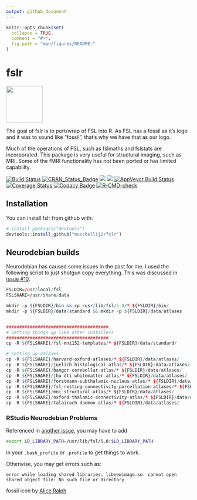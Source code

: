 ```yaml
---
output: github_document
---
```


<!-- README.md is generated from README.Rmd. Please edit that file -->

```r
knitr::opts_chunk$set(
  collapse = TRUE,
  comment = "#>",
  fig.path = "man/figures/README-"
)
```
# fslr

<img src="sticker.png" width="100">

The goal of fslr is to port/wrap of FSL into R.  As FSL has a fossil as it's logo and it was to sound like "fossil", that's why we have that as our logo.

Much of the operations of FSL, such as fslmaths and fslstats are incorporated.  This package is very useful for structural imaging, such as MRI.  Some of the fMRI functionality has not been ported or has limited capabiilty.

<!-- badges: start -->
[![Build Status](https://travis-ci.org/muschellij2/fslr.svg?branch=master)](https://travis-ci.org/muschellij2/fslr)
[![CRAN_Status_Badge](http://www.r-pkg.org/badges/version/fslr)](https://cran.r-project.org/package=fslr)
[![](https://cranlogs.r-pkg.org/badges/fslr)](https://cran.rstudio.com/web/packages/fslr/index.html)
[![](http://cranlogs.r-pkg.org/badges/grand-total/fslr)](http://cran.rstudio.com/web/packages/fslr/index.html)
[![AppVeyor Build Status](https://ci.appveyor.com/api/projects/status/github/muschellij2/fslr?branch=master&svg=true)](https://ci.appveyor.com/project/muschellij2/fslr)
[![Coverage Status](https://coveralls.io/repos/github/muschellij2/fslr/badge.svg?branch=master)](https://coveralls.io/r/muschellij2/fslr?branch=master)
[![Codacy Badge](https://api.codacy.com/project/badge/Grade/e07ba6cce2ea4eeaa1819e1041637914)](https://www.codacy.com/manual/muschellij2/fslr?utm_source=github.com&amp;utm_medium=referral&amp;utm_content=muschellij2/fslr&amp;utm_campaign=Badge_Grade)
[![R-CMD-check](https://github.com/muschellij2/fslr/workflows/R-CMD-check/badge.svg)](https://github.com/muschellij2/fslr/actions)
<!-- badges: end -->

## Installation

You can install fslr from github with:


```r
# install.packages("devtools")
devtools::install_github("muschellij2/fslr")
```

## Neurodebian builds

Neurodebian has caused some issues in the past for me. I used the following script to just shotgun copy everything.  This was discussed in [issue #10](https://github.com/muschellij2/fslr/issues/10).


```r
FSLDIR=/usr/local/fsl
FSLSHARE=/usr/share/data

mkdir -p ${FSLDIR}/bin && cp /usr/lib/fsl/5.0/* ${FSLDIR}/bin/
mkdir -p ${FSLDIR}/data/standard && mkdir -p ${FSLDIR}/data/atlases 


#######################################
# Setting things up like other installers
#######################################
cp -R ${FSLSHARE}/fsl-mni152-templates/* ${FSLDIR}/data/standard/

# setting up atlases
cp -R ${FSLSHARE}/harvard-oxford-atlases/* ${FSLDIR}/data/atlases/ 
cp -R ${FSLSHARE}/juelich-histological-atlas/* ${FSLDIR}/data/atlases/ 
cp -R ${FSLSHARE}/bangor-cerebellar-atlas/* ${FSLDIR}/data/atlases/ 
cp -R ${FSLSHARE}/jhu-dti-whitematter-atlas/* ${FSLDIR}/data/atlases/ 
cp -R ${FSLSHARE}/forstmann-subthalamic-nucleus-atlas/* ${FSLDIR}/data/atlases/ 
cp -R ${FSLSHARE}/fsl-resting-connectivity-parcellation-atlases/* ${FSLDIR}/data/atlases/ 
cp -R ${FSLSHARE}/mni-structural-atlas/* ${FSLDIR}/data/atlases/ 
cp -R ${FSLSHARE}/oxford-thalamic-connectivity-atlas/* ${FSLDIR}/data/atlases/ 
cp -R ${FSLSHARE}/talairach-daemon-atlas/* ${FSLDIR}/data/atlases/ 
```

### RStudio Neurodebian Problems

Referenced in [another issue](https://github.com/muschellij2/Neurohacking/issues/4), you may have to add

```bash
export LD_LIBRARY_PATH=/usr/lib/fsl/5.0:$LD_LIBRARY_PATH
```
in your `.bash_profile` or `.profile` to get things to work.

Otherwise, you may get errors such as:
```
error while loading shared libraries: libnewimage.so: cannot open shared object file: No such file or directory
```


fossil icon by [Alice Ralph](https://thenounproject.com/aliceralph/)
